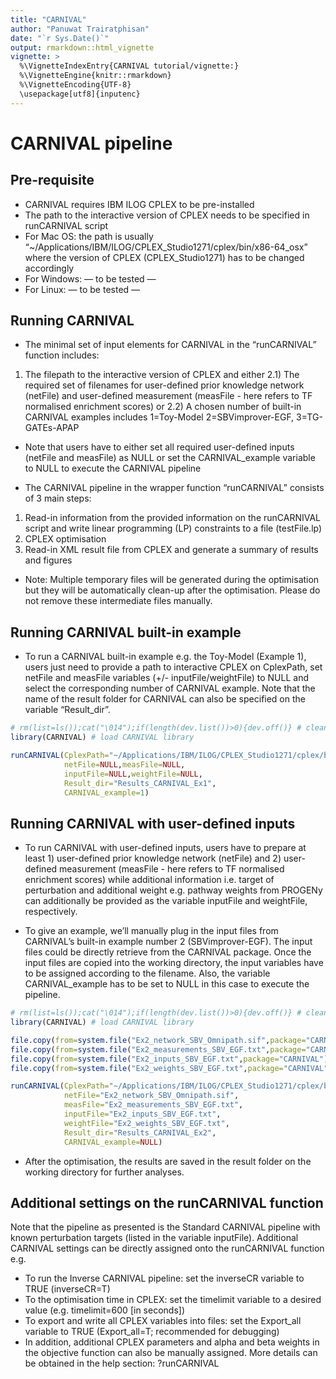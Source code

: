 ```yaml
---
title: "CARNIVAL"
author: "Panuwat Trairatphisan"
date: "`r Sys.Date()`"
output: rmarkdown::html_vignette
vignette: >
  %\VignetteIndexEntry{CARNIVAL tutorial/vignette:}
  %\VignetteEngine{knitr::rmarkdown}
  %\VignetteEncoding{UTF-8}
  \usepackage[utf8]{inputenc}
---
```


# CARNIVAL pipeline

## Pre-requisite

- CARNIVAL requires IBM ILOG CPLEX to be pre-installed
- The path to the interactive version of CPLEX needs to be specified in runCARNIVAL script
- For Mac OS: the path is usually "~/Applications/IBM/ILOG/CPLEX_Studio1271/cplex/bin/x86-64_osx" where the version of CPLEX (CPLEX_Studio1271) has to be changed accordingly
- For Windows: --- to be tested ---
- For Linux: --- to be tested ---

## Running CARNIVAL

- The minimal set of input elements for CARNIVAL in the "runCARNIVAL" function includes:
1) The filepath to the interactive version of CPLEX and either
2.1) The required set of filenames for user-defined prior knowledge network (netFile) and user-defined measurement (measFile - here refers to TF normalised enrichment scores) or
2.2) A chosen number of built-in CARNIVAL examples includes 1=Toy-Model 2=SBVimprover-EGF, 3=TG-GATEs-APAP
- Note that users have to either set all required user-defined inputs (netFile and measFile) as NULL or set the CARNIVAL_example variable to NULL to execute the CARNIVAL pipeline

- The CARNIVAL pipeline in the wrapper function "runCARNIVAL" consists of 3 main steps:
1. Read-in information from the provided information on the runCARNIVAL script and write linear programming (LP) constraints to a file (testFile.lp)
2. CPLEX optimisation
3. Read-in XML result file from CPLEX and generate a summary of results and figures

- Note: Multiple temporary files will be generated during the optimisation but they will be automatically clean-up after the optimisation. Please do not remove these intermediate files manually.

## Running CARNIVAL built-in example

- To run a CARNIVAL built-in example e.g. the Toy-Model (Example 1), users just need to provide a path to interactive CPLEX on CplexPath, set netFile and measFile variables (+/- inputFile/weightFile) to NULL and select the corresponding number of CARNIVAL example. Note that the name of the result folder for CARNIVAL can also be specified on the variable "Result_dir".

```r
# rm(list=ls());cat("\014");if(length(dev.list())>0){dev.off()} # clean workspace
library(CARNIVAL) # load CARNIVAL library

runCARNIVAL(CplexPath="~/Applications/IBM/ILOG/CPLEX_Studio1271/cplex/bin/x86-64_osx/",
            netFile=NULL,measFile=NULL,
            inputFile=NULL,weightFile=NULL,
            Result_dir="Results_CARNIVAL_Ex1",
            CARNIVAL_example=1)
```

## Running CARNIVAL with user-defined inputs
- To run CARNIVAL with user-defined inputs, users have to prepare at least 1) user-defined prior knowledge network (netFile) and 2) user-defined measurement (measFile - here refers to TF normalised enrichment scores) while additional information i.e. target of perturbation  and additional weight e.g. pathway weights from PROGENy can additionally be provided as the variable inputFile and weightFile, respectively. 

- To give an example, we'll manually plug in the input files from CARNIVAL's built-in example number 2 (SBVimprover-EGF). The input files could be directly retrieve from the CARNIVAL package. Once the input files are copied into the working directory, the input variables have to be assigned according to the filename. Also, the variable CARNIVAL_example has to be set to NULL in this case to execute the pipeline.

```r
# rm(list=ls());cat("\014");if(length(dev.list())>0){dev.off()} # clean workspace
library(CARNIVAL) # load CARNIVAL library

file.copy(from=system.file("Ex2_network_SBV_Omnipath.sif",package="CARNIVAL"),to=getwd(),overwrite=TRUE)
file.copy(from=system.file("Ex2_measurements_SBV_EGF.txt",package="CARNIVAL"),to=getwd(),overwrite=TRUE)
file.copy(from=system.file("Ex2_inputs_SBV_EGF.txt",package="CARNIVAL"),to=getwd(),overwrite=TRUE)
file.copy(from=system.file("Ex2_weights_SBV_EGF.txt",package="CARNIVAL"),to=getwd(),overwrite=TRUE)

runCARNIVAL(CplexPath="~/Applications/IBM/ILOG/CPLEX_Studio1271/cplex/bin/x86-64_osx/",
            netFile="Ex2_network_SBV_Omnipath.sif",
            measFile="Ex2_measurements_SBV_EGF.txt",
            inputFile="Ex2_inputs_SBV_EGF.txt",
            weightFile="Ex2_weights_SBV_EGF.txt",
            Result_dir="Results_CARNIVAL_Ex2",
            CARNIVAL_example=NULL)
```

- After the optimisation, the results are saved in the result folder on the working directory for further analyses.

## Additional settings on the runCARNIVAL function

Note that the pipeline as presented is the Standard CARNIVAL pipeline with known perturbation targets (listed in the variable inputFile). Additional CARNIVAL settings can be directly assigned onto the runCARNIVAL function e.g.

- To run the Inverse CARNIVAL pipeline: set the inverseCR variable to TRUE (inverseCR=T)
- To the optimisation time in CPLEX: set the timelimit variable to a desired value (e.g. timelimit=600 [in seconds])
- To export and write all CPLEX variables into files: set the Export_all variable to TRUE (Export_all=T; recommended for debugging)
- In addition, additional CPLEX parameters and alpha and beta weights in the objective function can also be manually assigned. More details can be obtained in the help section: ?runCARNIVAL

